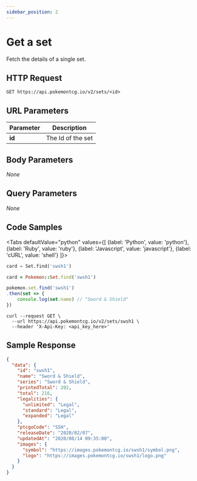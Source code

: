 ```yaml
---
sidebar_position: 2
---
```



# Get a set

Fetch the details of a single set.

## HTTP Request

```
GET https://api.pokemontcg.io/v2/sets/<id>
```

## URL Parameters


| Parameter | Description |
|--------------------------------------|---------------------------------------------------------------------------------------------------------|
| **id** | The Id of the set |


## Body Parameters

*None*

## Query Parameters

*None*

## Code Samples

<Tabs
  defaultValue="python"
  values={[
      {label: 'Python', value: 'python'},
    {label: 'Ruby', value: 'ruby'},
    {label: 'Javascript', value: 'javascript'},
    {label: 'cURL', value: 'shell'}
  ]}>
  <TabItem value="python">

```python
card = Set.find('swsh1')
```

  </TabItem>
    <TabItem value="ruby">

```ruby
card = Pokemon::Set.find('swsh1')
```

  </TabItem>
  <TabItem value="javascript">

```javascript
pokemon.set.find('swsh1')
.then(set => {
    console.log(set.name) // "Sword & Shield"
})
```

  </TabItem>
  <TabItem value="shell">

```shell
curl --request GET \
  --url https://api.pokemontcg.io/v2/sets/swsh1 \
  --header 'X-Api-Key: <api_key_here>'
```

  </TabItem>
</Tabs>


## Sample Response

```json
{
  "data": {
    "id": "swsh1",
    "name": "Sword & Shield",
    "series": "Sword & Shield",
    "printedTotal": 202,
    "total": 216,
    "legalities": {
      "unlimited": "Legal",
      "standard": "Legal",
      "expanded": "Legal"
    },
    "ptcgoCode": "SSH",
    "releaseDate": "2020/02/07",
    "updatedAt": "2020/08/14 09:35:00",
    "images": {
      "symbol": "https://images.pokemontcg.io/swsh1/symbol.png",
      "logo": "https://images.pokemontcg.io/swsh1/logo.png"
    }
  }
}
```
